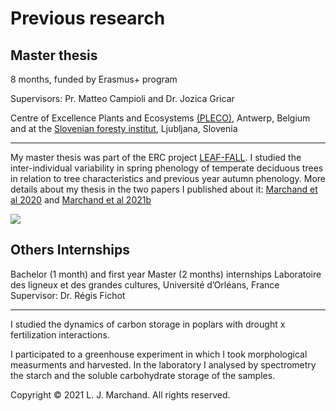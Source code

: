 #  
# 
# __Previous research__

##
##
## Master thesis 
8 months, funded by Erasmus+ program 

Supervisors: Pr. Matteo Campioli and Dr. Jozica Gricar 

Centre of Excellence Plants and Ecosystems [(PLECO)](https://www.uantwerpen.be/en/research-groups/pleco/), Antwerp, Belgium and at the [Slovenian foresty institut](https://www.gozdis.si/en/), Ljubljana, Slovenia   

---------------- 

My master thesis was part of the ERC project [LEAF-FALL](https://www.uantwerpen.be/en/research-groups/pleco/research/research-projects/erc-grants/erc-grant-leaf-fall/). I studied the inter-individual variability in spring phenology of temperate deciduous trees in relation to tree characteristics and previous year autumn phenology. More details about my thesis in the two papers I published about it: [Marchand et al 2020](https://doi.org/10.1016/j.agrformet.2020.108031)  and [Marchand et al 2021b](https://doi.org/10.1093/treephys/tpaa171)


 ![](C:/Users/loren/Documents/R/my_project/Image6.png)
  
 
## 
## Others Internships
 
Bachelor (1 month) and first year Master (2 months) internships 
Laboratoire des ligneux et des grandes cultures, Université d'Orléans, France 
Supervisor: Dr. Régis Fichot

---------------

I studied the dynamics of carbon storage in poplars with drought x fertilization interactions.

I participated to a greenhouse experiment in which I took morphological measurments and harvested. In the laboratory I analysed by spectrometry the starch and the soluble carbohydrate storage of the samples. 

<p>Copyright &copy; 2021 L. J. Marchand. All rights reserved.</p>